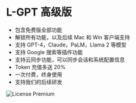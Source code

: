 # L-GPT 高级版

- 包含免费版全部功能
- 解锁所有功能，以及后续 Mac 和 Win 客户端支持
- 支持 GPT-4，Claude，PaLM，Llama 2 等模型
- 支持 Google 搜索等插件功能
- 支持云同步功能，可以同步会话和系统配置信息
- Token 充值多送 20%
- 一次付费，终身使用
- 支持我们的后续研发

![License Premium](/license/premium-zh-CN.png)
